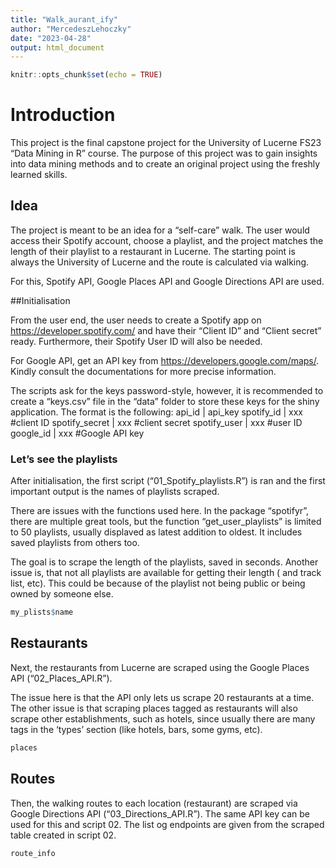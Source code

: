 ```yaml
---
title: "Walk_aurant_ify"
author: "MercedeszLehoczky"
date: "2023-04-28"
output: html_document
---
```


```r
knitr::opts_chunk$set(echo = TRUE)
```

# Introduction

This project is the final capstone project for the University of Lucerne FS23 "Data Mining in R" course.
The purpose of this project was to gain insights into data mining methods and to create an original project using the freshly learned skills.


## Idea
The project is meant to be an idea for a "self-care" walk. 
The user would access their Spotify account, choose a playlist, and the project matches the length of their playlist to a restaurant in Lucerne. The starting point is always the University of Lucerne and the route is calculated via walking.

For this, Spotify API, Google Places API and Google Directions API are used.


##Initialisation

From the user end, the user needs to create a Spotify app on <https://developer.spotify.com/> and have their "Client ID" and "Client secret" ready.
Furthermore, their Spotify User ID will also be needed.

For Google API, get an API key from <https://developers.google.com/maps/>. 
Kindly consult the documentations for more precise information.

The scripts ask for the keys password-style, however, it is recommended to create a "keys.csv" file in the "data" folder to store these keys for the shiny application. The format is the following:
api_id            | api_key
spotify_id        | xxx         #client ID
spotify_secret    | xxx         #client secret
spotify_user      | xxx         #user ID
google_id         | xxx         #Google API key



### Let's see the playlists

After initialisation, the first script ("01_Spotify_playlists.R") is ran and the first important output is the names of playlists scraped.

There are issues with the functions used here. In the package "spotifyr", there are multiple great tools, but the function "get_user_playlists" is limited to 50 playlists, usually displaved as latest addition to oldest. It includes saved playlists from others too.

The goal is to scrape the length of the playlists, saved in seconds. Another issue is, that not all playlists are available for getting their length ( and track list, etc). This could be because of the playlist not being public or being owned by someone else.

```r
my_plists$name
```

## Restaurants

Next, the restaurants from Lucerne are scraped using the Google Places API ("02_Places_API.R").

The issue here is that the API only lets us scrape 20 restaurants at a time. 
The other issue is that scraping places tagged as restaurants will also scrape other establishments, such as hotels, since usually there are many tags in the 'types' section (like hotels, bars, some gyms, etc). 

```r
places
```

## Routes

Then, the walking routes to each location (restaurant) are scraped via Google Directions API ("03_Directions_API.R"). The same API key can be used for this and script 02. The list og endpoints are given from the scraped table created in script 02.

```r
route_info
```



